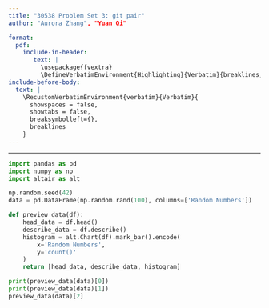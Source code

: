 ```yaml
---
title: "30538 Problem Set 3: git pair"
author: "Aurora Zhang", "Yuan Qi"

format: 
  pdf:
    include-in-header: 
       text: |
         \usepackage{fvextra}
         \DefineVerbatimEnvironment{Highlighting}{Verbatim}{breaklines,commandchars=\\\{\}}
include-before-body:
  text: |
    \RecustomVerbatimEnvironment{verbatim}{Verbatim}{
      showspaces = false,
      showtabs = false,
      breaksymbolleft={},
      breaklines
    }
---
```

---

```python
import pandas as pd
import numpy as np
import altair as alt

np.random.seed(42)
data = pd.DataFrame(np.random.rand(100), columns=['Random Numbers'])

def preview_data(df):
    head_data = df.head()
    describe_data = df.describe()
    histogram = alt.Chart(df).mark_bar().encode(
        x='Random Numbers',
        y='count()'
    )
    return [head_data, describe_data, histogram]

print(preview_data(data)[0])
print(preview_data(data)[1])
preview_data(data)[2]

```